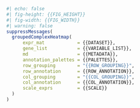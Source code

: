 ```r
#| echo: false
#| fig-height: {{FIG_HEIGHT}}
#| fig-width: {{FIG_WIDTH}}
#| warning: false
suppressMessages(
  groupedComplexHeatmap(
      expr_mat            = {{DATASET}},
      gene_list           = {{VARIABLE_LIST}},
      md                  = {{METADATA}},
      annotation_palettes = {{PALETTES}},
      row_grouping        = "{{ROW_GROUPING}}",
      row_annotation      = {{ROW_ANNOTATION}},
      col_grouping        = "{{COL_GROUPING}}",
      col_annotation      = {{COL_ANNOTATION}},
      scale_exprs         = {{SCALE}}
  )
)
```
